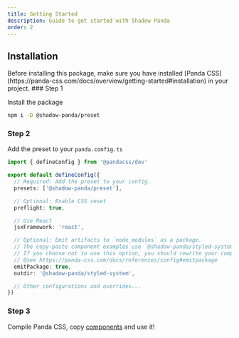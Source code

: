```yaml
---
title: Getting Started
description: Guide to get started with Shadow Panda
order: 2
---
```


## Installation

<Callout emoji="ℹ️">
  Before installing this package, make sure you have installed [Panda
  CSS](https://panda-css.com/docs/overview/getting-started#installation) in your
  project.
</Callout>

<Steps>
### Step 1

Install the package

```sh npm2yarn copy
npm i -D @shadow-panda/preset
```

### Step 2

Add the preset to your `panda.config.ts`

```ts
import { defineConfig } from '@pandacss/dev'

export default defineConfig({
  // Required: Add the preset to your config.
  presets: ['@shadow-panda/preset'],

  // Optional: Enable CSS reset
  preflight: true,

  // Use React
  jsxFramework: 'react',

  // Optional: Emit artifacts to `node_modules` as a package.
  // The copy-paste component examples use `@shadow-panda/styled-system` as the import path of the generated files.
  // If you choose not to use this option, you should rewrite your component imports as needed.
  // @see https://panda-css.com/docs/references/config#emitpackage
  emitPackage: true,
  outdir: '@shadow-panda/styled-system',

  // Other configurations and overrides...
})
```

### Step 3

Compile Panda CSS, copy [components](/docs/overview/supported-components) and use it!

</Steps>
